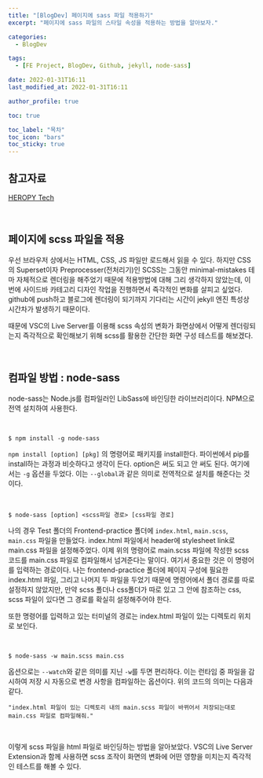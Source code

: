 ```yaml
---
title: "[BlogDev] 페이지에 sass 파일 적용하기"
excerpt: "페이지에 sass 파일의 스타일 속성을 적용하는 방법을 알아보자."

categories:
  - BlogDev

tags:
  - [FE Project, BlogDev, Github, jekyll, node-sass]

date: 2022-01-31T16:11
last_modified_at: 2022-01-31T16:11

author_profile: true

toc: true

toc_label: "목차"
toc_icon: "bars"
toc_sticky: true
---
```



## 참고자료

[HEROPY Tech](https://heropy.blog/2018/01/31/sass/)

<br />

## 페이지에 scss 파일을 적용

우선 브라우저 상에서는 HTML, CSS, JS 파일만 로드해서 읽을 수 있다. 하지만 CSS의 Superset이자 Preprocesser(전처리기)인 SCSS는 그동안 minimal-mistakes 테마 자체적으로 렌더링을 해주었기 때문에 적용방법에 대해 그리 생각하지 않았는데, 이번에 사이드바 카테고리 디자인 작업을 진행하면서 즉각적인 변화를 살피고 싶었다. github에 push하고 블로그에 렌더링이 되기까지 기다리는 시간이 jekyll 엔진 특성상 시간차가 발생하기 때문이다.

때문에 VSC의 Live Server를 이용해 scss 속성의 변화가 화면상에서 어떻게 렌더링되는지 즉각적으로 확인해보기 위해 scss를 활용한 간단한 화면 구성 테스트를 해보겠다.

<br />

## 컴파일 방법 : node-sass

node-sass는 Node.js를 컴파일러인 LibSass에 바인딩한 라이브러리이다. NPM으로 전역 설치하여 사용한다.

<br />

```
$ npm install -g node-sass
```

`npm install [option] [pkg]` 의 명령어로 패키지를 install한다. 파이썬에서 pip를 install하는 과정과 비슷하다고 생각이 든다. option은 써도 되고 안 써도 된다. 여기에서는 `-g` 옵션을 두었다. 이는 `--global`과 같은 의미로 전역적으로 설치를 해준다는 것이다.

<br />

```
$ node-sass [option] <scss파일 경로> [css파일 경로]
```

나의 경우 Test 폴더의 Frontend-practice 폴더에 `index.html`, `main.scss`, `main.css` 파일을 만들었다. index.html 파일에서 header에 stylesheet link로 main.css 파일을 설정해주었다. 이제 위의 명령어로 main.scss 파일에 작성한 scss 코드를 main.css 파일로 컴파일해서 넘겨준다는 말이다. 여기서 중요한 것은 이 명령어를 입력하는 경로이다. 나는 frontend-practice 폴더에 페이지 구성에 필요한 index.html 파일, 그리고 나머지 두 파일을 두었기 때문에 명령어에서 폴더 경로를 따로 설정하지 않았지만, 만약 scss 폴더나 css폴더가 따로 있고 그 안에 참조하는 css, scss 파일이 있다면 그 경로를 확실히 설정해주어야 한다.

또한 명령어를 입력하고 있는 터미널의 경로는 index.html 파일이 있는 디렉토리 위치로 보인다.

<br />

```
$ node-sass -w main.scss main.css
```

옵션으로는 `--watch`와 같은 의미를 지닌 `-w`를 두면 편리하다. 이는 런타임 중 파일을 감시하여 저장 시 자동으로 변경 사항을 컴파일하는 옵션이다. 위의 코드의 의미는 다음과 같다.

```
"index.html 파일이 있는 디렉토리 내의 main.scss 파일이 바뀌어서 저장되는대로 main.css 파일로 컴파일해줘."
```

<br />

이렇게 scss 파일을 html 파일로 바인딩하는 방법을 알아보았다. VSC의 Live Server Extension과 함께 사용하면 scss 조작이 화면의 변화에 어떤 영향을 미치는지 즉각적인 테스트를 해볼 수 있다.
